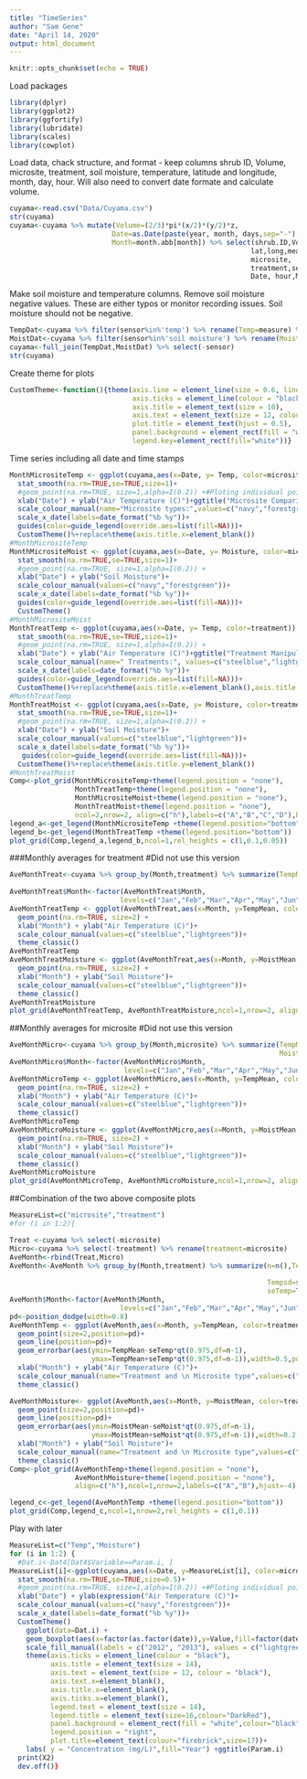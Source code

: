 ```yaml
---
title: "TimeSeries"
author: "Sam Gene"
date: "April 14, 2020"
output: html_document
---
```


```r
knitr::opts_chunk$set(echo = TRUE)
```

Load packages
```r
library(dplyr)
library(ggplot2)
library(ggfortify)
library(lubridate)
library(scales)
library(cowplot)
```

Load data, chack structure, and format - keep columns shrub ID, Volume, microsite, treatment, soil moisture, temperature, latitude and longitude, month, day, hour. Will also need to convert date formate and calculate volume.

```r
cuyama<-read.csv("Data/Cuyama.csv")
str(cuyama)
cuyama<-cuyama %>% mutate(Volume=(2/3)*pi*(x/2)*(y/2)*z,
                         Date=as.Date(paste(year, month, days,sep="-"), "%Y-%m-%d"),
                         Month=month.abb[month]) %>% select(shrub.ID,Volume,
                                                           lat,long,measure,
                                                           microsite,
                                                           treatment,sensor,
                                                           Date, hour,Month,site) 
```

Make soil moisture and temperature columns. Remove soil moisture negative values. These are either typos or monitor recording issues. Soil moisture should not be negative.
```r
TempDat<-cuyama %>% filter(sensor%in%'temp') %>% rename(Temp=measure) %>% filter(Temp>0)
MoistDat<-cuyama %>% filter(sensor%in%'soil moisture') %>% rename(Moisture=measure)%>% filter(Moisture > 0)
cuyama<-full_join(TempDat,MoistDat) %>% select(-sensor)
str(cuyama)

```
Create theme for plots
```r
CustomTheme<-function(){theme(axis.line = element_line(size = 0.6, linetype = "solid"),
                              axis.ticks = element_line(colour = "black",  size = 0.6), 
                              axis.title = element_text(size = 10),
                              axis.text = element_text(size = 12, colour = "black"), 
                              plot.title = element_text(hjust = 0.5),
                              panel.background = element_rect(fill = "white"),
                              legend.key=element_rect(fill="white"))}
```

Time series including all date and time stamps
```r
MonthMicrositeTemp <- ggplot(cuyama,aes(x=Date, y= Temp, color=microsite)) +
  stat_smooth(na.rm=TRUE,se=TRUE,size=1)+
  #geom_point(na.rm=TRUE, size=1,alpha=I(0.2)) +#Ploting individual points is too time consuming and messy even with adjusted alpha values. Use an estimated average line instead.
  xlab("Date") + ylab("Air Temperature (C)")+ggtitle("Microsite Comparison")+
  scale_colour_manual(name="Microsite types:",values=c("navy","forestgreen"))+
  scale_x_date(labels=date_format("%b %y"))+
  guides(color=guide_legend(override.aes=list(fill=NA)))+
  CustomTheme()%+replace%theme(axis.title.x=element_blank())
#MonthMicrositeTemp
MonthMicrositeMoist <- ggplot(cuyama,aes(x=Date, y= Moisture, color=microsite)) +
  stat_smooth(na.rm=TRUE,se=TRUE,size=1)+
  #geom_point(na.rm=TRUE, size=1,alpha=I(0.2)) +
  xlab("Date") + ylab("Soil Moisture")+
  scale_colour_manual(values=c("navy","forestgreen"))+
  scale_x_date(labels=date_format("%b %y"))+
  guides(color=guide_legend(override.aes=list(fill=NA)))+
  CustomTheme()
#MonthMicrositeMoist
MonthTreatTemp <- ggplot(cuyama,aes(x=Date, y= Temp, color=treatment)) +
  stat_smooth(na.rm=TRUE,se=TRUE,size=1)+
  #geom_point(na.rm=TRUE, size=1,alpha=I(0.2)) +
  xlab("Date") + ylab("Air Temperature (C)")+ggtitle("Treatment Manipulation Comparison")+
  scale_colour_manual(name=" Treatments:", values=c("steelblue","lightgreen"))+
  scale_x_date(labels=date_format("%b %y"))+
  guides(color=guide_legend(override.aes=list(fill=NA)))+
  CustomTheme()%+replace%theme(axis.title.x=element_blank(),axis.title.y=element_blank())
#MonthTreatTemp
MonthTreatMoist <- ggplot(cuyama,aes(x=Date, y= Moisture, color=treatment)) +
  stat_smooth(na.rm=TRUE,se=TRUE,size=1)+
  #geom_point(na.rm=TRUE, size=1,alpha=I(0.2)) +
  xlab("Date") + ylab("Soil Moisture")+
  scale_colour_manual(values=c("steelblue","lightgreen"))+
  scale_x_date(labels=date_format("%b %y"))+
   guides(color=guide_legend(override.aes=list(fill=NA)))+
  CustomTheme()%+replace%theme(axis.title.y=element_blank())
#MonthTreatMoist
Comp<-plot_grid(MonthMicrositeTemp+theme(legend.position = "none"),
                MonthTreatTemp+theme(legend.position = "none"),
                MonthMicrositeMoist+theme(legend.position = "none"), 
                MonthTreatMoist+theme(legend.position = "none"),
                ncol=2,nrow=2, align=c("h"),labels=c("A","B","C","D"),hjust=-2)
legend_a<-get_legend(MonthMicrositeTemp +theme(legend.position="bottom"))
legend_b<-get_legend(MonthTreatTemp +theme(legend.position="bottom"))
plot_grid(Comp,legend_a,legend_b,ncol=1,rel_heights = c(1,0.1,0.05))

```
###Monthly averages for treatment 
#Did not use this version
```r
AveMonthTreat<-cuyama %>% group_by(Month,treatment) %>% summarize(TempMean=mean(na.omit(Temp)),
                                                                           MoistMean=mean(na.omit(Moisture)))
AveMonthTreat$Month<-factor(AveMonthTreat$Month,
                           levels=c("Jan","Feb","Mar","Apr","May","Jun","Jul","Aug","Sep","Oct","Nov","Dec"))
AveMonthTreatTemp <- ggplot(AveMonthTreat,aes(x=Month, y=TempMean, color=treatment)) +
  geom_point(na.rm=TRUE, size=2) +
  xlab("Month") + ylab("Air Temperature (C)")+
  scale_colour_manual(values=c("steelblue","lightgreen"))+
  theme_classic()
AveMonthTreatTemp
AveMonthTreatMoisture <- ggplot(AveMonthTreat,aes(x=Month, y=MoistMean, color=treatment)) +
  geom_point(na.rm=TRUE, size=2) +
  xlab("Month") + ylab("Soil Moisture")+
  scale_colour_manual(values=c("steelblue","lightgreen"))+
  theme_classic()
AveMonthTreatMoisture
plot_grid(AveMonthTreatTemp, AveMonthTreatMoisture,ncol=1,nrow=2, align=c("h"))
```
##Monthly averages for microsite
#Did not use this version
```r
AveMonthMicro<-cuyama %>% group_by(Month,microsite) %>% summarize(TempMean=mean(na.omit(Temp)),
                                                                  MoistMean=mean(na.omit(Moisture)))
AveMonthMicro$Month<-factor(AveMonthMicro$Month,
                            levels=c("Jan","Feb","Mar","Apr","May","Jun","Jul","Aug","Sep","Oct","Nov","Dec"))
AveMonthMicroTemp <- ggplot(AveMonthMicro,aes(x=Month, y=TempMean, color=microsite)) +
  geom_point(na.rm=TRUE, size=2) +
  xlab("Month") + ylab("Air Temperature (C)")+
  scale_colour_manual(values=c("steelblue","lightgreen"))+
  theme_classic()
AveMonthMicroTemp
AveMonthMicroMoisture <- ggplot(AveMonthMicro,aes(x=Month, y=MoistMean, color=microsite)) +
  geom_point(na.rm=TRUE, size=2) +
  xlab("Month") + ylab("Soil Moisture")+
  scale_colour_manual(values=c("steelblue","lightgreen"))+
  theme_classic()
AveMonthMicroMoisture
plot_grid(AveMonthMicroTemp, AveMonthMicroMoisture,ncol=1,nrow=2, align=c("h"))

```

##Combination of the two above composite plots
```r
MeasureList=c("microsite","treatment")
#for (i in 1:2){

Treat <-cuyama %>% select(-microsite)
Micro<-cuyama %>% select(-treatment) %>% rename(treatment=microsite)
AveMonth<-rbind(Treat,Micro)
AveMonth<-AveMonth %>% group_by(Month,treatment) %>% summarize(n=n(),TempMean=mean(na.omit(Temp)),
                                                                           MoistMean=mean(na.omit(Moisture)),
                                                               Tempsd=sd(na.omit(Temp)),Moistsd=sd(na.omit(Moisture)),
                                                               seTemp=Tempsd/sqrt(n),seMoist=Moistsd/sqrt(n))
AveMonth$Month<-factor(AveMonth$Month,
                           levels=c("Jan","Feb","Mar","Apr","May","Jun","Jul","Aug","Sep","Oct","Nov","Dec"))
pd<-position_dodge(width=0.8)
AveMonthTemp <- ggplot(AveMonth,aes(x=Month, y=TempMean, color=treatment,group=treatment)) +
  geom_point(size=2,position=pd)+
  geom_line(position=pd)+
  geom_errorbar(aes(ymin=TempMean-seTemp*qt(0.975,df=n-1),
                    ymax=TempMean+seTemp*qt(0.975,df=n-1)),width=0.5,position=pd,colour="black")+
  xlab("Month") + ylab("Air Temperature (C)")+
  scale_colour_manual(name="Treatment and \n Microsite type",values=c("steelblue","lightgreen","navy","forestgreen"))+
  theme_classic()

AveMonthMoisture<- ggplot(AveMonth,aes(x=Month, y=MoistMean, color=treatment,group=treatment)) +
  geom_point(size=2,position=pd)+
  geom_line(position=pd)+
  geom_errorbar(aes(ymin=MoistMean-seMoist*qt(0.975,df=n-1),
                    ymax=MoistMean+seMoist*qt(0.975,df=n-1)),width=0.2,position=pd)+
  xlab("Month") + ylab("Soil Moisture")+
  scale_colour_manual(name="Treatment and \n Microsite type",values=c("steelblue","lightgreen","navy","forestgreen"))+
  theme_classic()
Comp<-plot_grid(AveMonthTemp+theme(legend.position = "none"), 
                AveMonthMoisture+theme(legend.position = "none"), 
                align=c("h"),ncol=1,nrow=2,labels=c("A","B"),hjust=-4)

legend_c<-get_legend(AveMonthTemp +theme(legend.position="bottom"))
plot_grid(Comp,legend_c,ncol=1,nrow=2,rel_heights = c(1,0.1))
```


Play with later
```r
MeasureList=c("Temp","Moisture")
for (i in 1:2) {
  #Dat.i<-Dat4[Dat4$Variable==Param.i, ]
MeasureList[i]<-ggplot(cuyama,aes(x=Date, y=MeasureList[i], color=microsite)) +
  stat_smooth(na.rm=TRUE,se=TRUE,size=0.5)+
  #geom_point(na.rm=TRUE, size=1,alpha=I(0.2)) +#Ploting individual points is too time consuming and messy even with adjusted alpha values. Use an estimated average line instead.
  xlab("Date") + ylab(expression("Air Temperature (C)")+
  scale_colour_manual(values=c("navy","forestgreen"))+
  scale_x_date(labels=date_format("%b %y"))+
  CustomTheme()
    ggplot(data=Dat.i) +
    geom_boxplot(aes(x=factor(as.factor(date)),y=Value,fill=factor(date))) + 
    scale_fill_manual(labels = c("2012", "2013"), values = c("lightgreen", "skyblue"))+
    theme(axis.ticks = element_line(colour = "black"),
          axis.title = element_text(size = 14),
          axis.text = element_text(size = 12, colour = "black"),
          axis.text.x=element_blank(),
          axis.title.x=element_blank(),
          axis.ticks.x=element_blank(),
          legend.text = element_text(size = 14),
          legend.title = element_text(size=16,colour="DarkRed"),
          panel.background = element_rect(fill = "white",colour="black"),
          legend.position = "right",
          plot.title=element_text(colour="firebrick",size=17))+
    labs( y = "Concentration (mg/L)",fill="Year") +ggtitle(Param.i)
  print(X2)
  dev.off()}
```